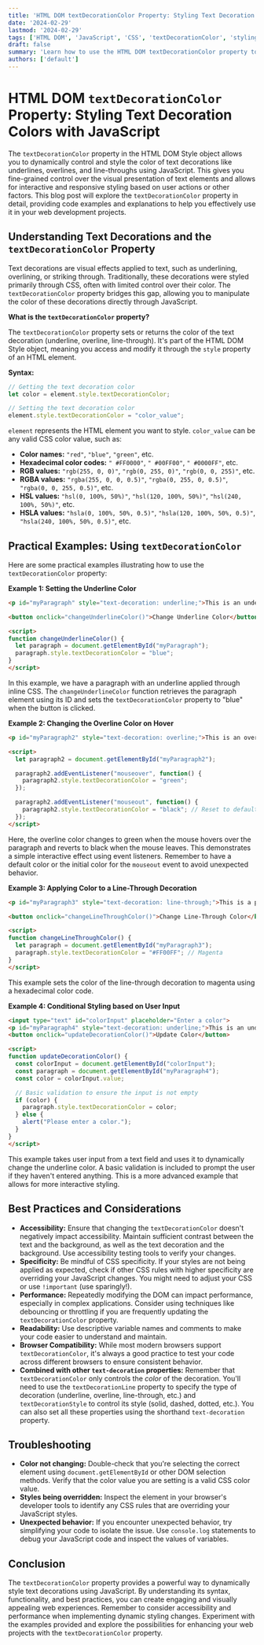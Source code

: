 ```yaml
---
title: 'HTML DOM textDecorationColor Property: Styling Text Decoration Colors with JavaScript'
date: '2024-02-29'
lastmod: '2024-02-29'
tags: ['HTML DOM', 'JavaScript', 'CSS', 'textDecorationColor', 'styling', 'text decoration', 'web development', 'front-end']
draft: false
summary: 'Learn how to use the HTML DOM textDecorationColor property to dynamically control and style the color of text decorations (underline, overline, line-through) using JavaScript, enhancing the visual appeal of your web pages.'
authors: ['default']
---
```


# HTML DOM `textDecorationColor` Property: Styling Text Decoration Colors with JavaScript

The `textDecorationColor` property in the HTML DOM Style object allows you to dynamically control and style the color of text decorations like underlines, overlines, and line-throughs using JavaScript.  This gives you fine-grained control over the visual presentation of text elements and allows for interactive and responsive styling based on user actions or other factors. This blog post will explore the `textDecorationColor` property in detail, providing code examples and explanations to help you effectively use it in your web development projects.

## Understanding Text Decorations and the `textDecorationColor` Property

Text decorations are visual effects applied to text, such as underlining, overlining, or striking through. Traditionally, these decorations were styled primarily through CSS, often with limited control over their color. The `textDecorationColor` property bridges this gap, allowing you to manipulate the color of these decorations directly through JavaScript.

**What is the `textDecorationColor` property?**

The `textDecorationColor` property sets or returns the color of the text decoration (underline, overline, line-through). It's part of the HTML DOM Style object, meaning you access and modify it through the `style` property of an HTML element.

**Syntax:**

```javascript
// Getting the text decoration color
let color = element.style.textDecorationColor;

// Setting the text decoration color
element.style.textDecorationColor = "color_value";
```

`element` represents the HTML element you want to style.  `color_value` can be any valid CSS color value, such as:

*   **Color names:**  `"red"`, `"blue"`, `"green"`, etc.
*   **Hexadecimal color codes:** `" #FF0000"`, `" #00FF00"`, `" #0000FF"`, etc.
*   **RGB values:** `"rgb(255, 0, 0)"`, `"rgb(0, 255, 0)"`, `"rgb(0, 0, 255)"`, etc.
*   **RGBA values:** `"rgba(255, 0, 0, 0.5)"`, `"rgba(0, 255, 0, 0.5)"`, `"rgba(0, 0, 255, 0.5)"`, etc.
*   **HSL values:** `"hsl(0, 100%, 50%)"`, `"hsl(120, 100%, 50%)"`, `"hsl(240, 100%, 50%)"`, etc.
*   **HSLA values:** `"hsla(0, 100%, 50%, 0.5)"`, `"hsla(120, 100%, 50%, 0.5)"`, `"hsla(240, 100%, 50%, 0.5)"`, etc.

## Practical Examples: Using `textDecorationColor`

Here are some practical examples illustrating how to use the `textDecorationColor` property:

**Example 1: Setting the Underline Color**

```html
<p id="myParagraph" style="text-decoration: underline;">This is an underlined paragraph.</p>

<button onclick="changeUnderlineColor()">Change Underline Color</button>

<script>
function changeUnderlineColor() {
  let paragraph = document.getElementById("myParagraph");
  paragraph.style.textDecorationColor = "blue";
}
</script>
```

In this example, we have a paragraph with an underline applied through inline CSS. The `changeUnderlineColor` function retrieves the paragraph element using its ID and sets the `textDecorationColor` property to "blue" when the button is clicked.

**Example 2: Changing the Overline Color on Hover**

```html
<p id="myParagraph2" style="text-decoration: overline;">This is an overlined paragraph.</p>

<script>
  let paragraph2 = document.getElementById("myParagraph2");

  paragraph2.addEventListener("mouseover", function() {
    paragraph2.style.textDecorationColor = "green";
  });

  paragraph2.addEventListener("mouseout", function() {
    paragraph2.style.textDecorationColor = "black"; // Reset to default or initial value
  });
</script>
```

Here, the overline color changes to green when the mouse hovers over the paragraph and reverts to black when the mouse leaves.  This demonstrates a simple interactive effect using event listeners.  Remember to have a default color or the initial color for the `mouseout` event to avoid unexpected behavior.

**Example 3: Applying Color to a Line-Through Decoration**

```html
<p id="myParagraph3" style="text-decoration: line-through;">This is a paragraph with a line-through.</p>

<button onclick="changeLineThroughColor()">Change Line-Through Color</button>

<script>
function changeLineThroughColor() {
  let paragraph = document.getElementById("myParagraph3");
  paragraph.style.textDecorationColor = "#FF00FF"; // Magenta
}
</script>
```

This example sets the color of the line-through decoration to magenta using a hexadecimal color code.

**Example 4:  Conditional Styling based on User Input**

```html
<input type="text" id="colorInput" placeholder="Enter a color">
<p id="myParagraph4" style="text-decoration: underline;">This is an underlined paragraph.</p>
<button onclick="updateDecorationColor()">Update Color</button>

<script>
function updateDecorationColor() {
  const colorInput = document.getElementById("colorInput");
  const paragraph = document.getElementById("myParagraph4");
  const color = colorInput.value;

  // Basic validation to ensure the input is not empty
  if (color) {
    paragraph.style.textDecorationColor = color;
  } else {
    alert("Please enter a color.");
  }
}
</script>
```

This example takes user input from a text field and uses it to dynamically change the underline color. A basic validation is included to prompt the user if they haven't entered anything. This is a more advanced example that allows for more interactive styling.

## Best Practices and Considerations

*   **Accessibility:**  Ensure that changing the `textDecorationColor` doesn't negatively impact accessibility. Maintain sufficient contrast between the text and the background, as well as the text decoration and the background.  Use accessibility testing tools to verify your changes.
*   **Specificity:**  Be mindful of CSS specificity.  If your styles are not being applied as expected, check if other CSS rules with higher specificity are overriding your JavaScript changes.  You might need to adjust your CSS or use `!important` (use sparingly!).
*   **Performance:**  Repeatedly modifying the DOM can impact performance, especially in complex applications. Consider using techniques like debouncing or throttling if you are frequently updating the `textDecorationColor` property.
*   **Readability:**  Use descriptive variable names and comments to make your code easier to understand and maintain.
*   **Browser Compatibility:** While most modern browsers support `textDecorationColor`, it's always a good practice to test your code across different browsers to ensure consistent behavior.
*   **Combined with other `text-decoration` properties:**  Remember that `textDecorationColor` only controls the *color* of the decoration. You'll need to use the `textDecorationLine` property to specify the type of decoration (underline, overline, line-through, etc.) and `textDecorationStyle` to control its style (solid, dashed, dotted, etc.). You can also set all these properties using the shorthand `text-decoration` property.

##  Troubleshooting

*   **Color not changing:**  Double-check that you're selecting the correct element using `document.getElementById` or other DOM selection methods.  Verify that the color value you are setting is a valid CSS color value.
*   **Styles being overridden:** Inspect the element in your browser's developer tools to identify any CSS rules that are overriding your JavaScript styles.
*   **Unexpected behavior:** If you encounter unexpected behavior, try simplifying your code to isolate the issue.  Use `console.log` statements to debug your JavaScript code and inspect the values of variables.

## Conclusion

The `textDecorationColor` property provides a powerful way to dynamically style text decorations using JavaScript. By understanding its syntax, functionality, and best practices, you can create engaging and visually appealing web experiences. Remember to consider accessibility and performance when implementing dynamic styling changes.  Experiment with the examples provided and explore the possibilities for enhancing your web projects with the `textDecorationColor` property.